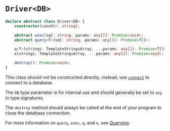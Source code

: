# `Driver<DB>`

```ts
declare abstract class Driver<DB> {
    constructor(connStr: string);

    abstract exec(sql: string, params: any[]): Promise<void>;
    abstract query<T>(sql: string, params: any[]): Promise<T[]>;

    q<T>(strings: TemplateStringsArray, ...params: any[]): Promise<T[]>;
    e(strings: TemplateStringsArray, ...params: any[]): Promise<void>;

    destroy(): Promise<void>;
}
```

This class should not be constructed directly; instead, use [`connect`](connecting) to connect to a database.

The `DB` type parameter is for internal use and should generally be set to `any` in type signatures.

The `destroy` method should always be called at the end of your program to close the database connection.

For more information on `query`, `exec`, `q`, and `e`, see [Querying](driver/querying).